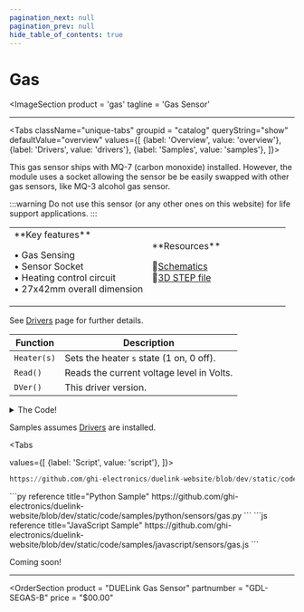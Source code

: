 ```yaml
---
pagination_next: null
pagination_prev: null
hide_table_of_contents: true
---
```



# Gas

<ImageSection
    product = 'gas'
    tagline = 'Gas Sensor'
></ImageSection>

---

<Tabs className="unique-tabs" groupid = "catalog" queryString="show" defaultValue="overview"
  values={[
    {label: 'Overview', value: 'overview'},
    {label: 'Drivers', value: 'drivers'},
    {label: 'Samples', value: 'samples'},
  ]}>

<TabItem value="overview">

This gas sensor ships with MQ-7 (carbon monoxide) installed. However, the module uses a socket allowing the sensor be be easily swapped with other gas sensors, like MQ-3 alcohol gas sensor. 

:::warning
Do not use this sensor (or any other ones on this website) for life support applications.
:::


<table><td width='50%'>
**Key features**

• Gas Sensing<br/>
• Sensor Socket<br/>
• Heating control circuit<br/>
• 27x42mm overall dimension<br/>

</td><td width='50%'>
**Resources**

📄[Schematics](pathname:///sch/gdl-segas-b.pdf)<br/>
🔩[3D STEP file](pathname:///3d/gdl-segas-b.step)<br/>

</td></table>
</TabItem>

<TabItem value="drivers">

See [Drivers](../../engine/drivers) page for further details.

Function | Description
--- | ---
`Heater(s)` | Sets the heater `s` state (1 on, 0 off).
`Read()` | Reads the current voltage level in Volts.
`DVer()`   | This driver version.

<details>
  <summary>The Code!</summary>

```py reference title="Gas Driver"
https://github.com/ghi-electronics/duelink-website/blob/dev/static/code/drivers/sensors/gas.txt
```

</details>
</TabItem>

<TabItem value="samples">

Samples assumes [Drivers](../../engine/drivers) are installed.

<Tabs

  values={[
    {label: 'Script', value: 'script'},
]}>

<TabItem value="script">

```py reference title="Script Sample"
https://github.com/ghi-electronics/duelink-website/blob/dev/static/code/samples/script/sensors/gas.txt
```
</TabItem>

<TabItem value="py">
```py reference title="Python Sample"
https://github.com/ghi-electronics/duelink-website/blob/dev/static/code/samples/python/sensors/gas.py
```
</TabItem>

<TabItem value="js">
```js reference title="JavaScript Sample"
https://github.com/ghi-electronics/duelink-website/blob/dev/static/code/samples/javascript/sensors/gas.js
```

</TabItem>

</Tabs>

</TabItem>

<TabItem value="projects">Coming soon!</TabItem>

</Tabs>

---

<OrderSection
    product = "DUELink Gas Sensor"
    partnumber = "GDL-SEGAS-B"
    price = "$00.00"
></OrderSection>
